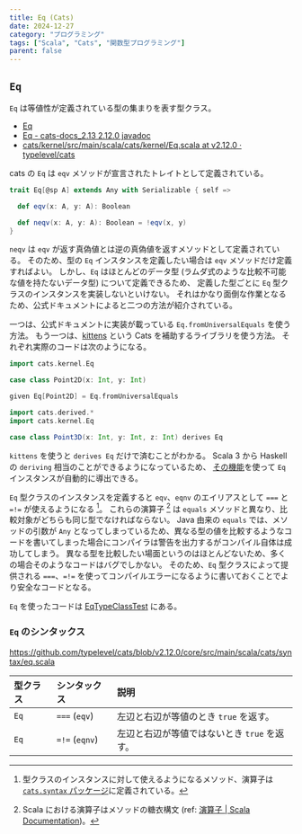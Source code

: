 ```yaml
---
title: Eq (Cats)
date: 2024-12-27
category: "プログラミング"
tags: ["Scala", "Cats", "関数型プログラミング"]
parent: false
---
```


## `Eq`

`Eq` は等値性が定義されている型の集まりを表す型クラス。

- [Eq](https://typelevel.org/cats/typeclasses/eq.html)
- [Eq - cats-docs_2.13 2.12.0 javadoc](https://typelevel.org/cats/typeclasses/eq.html)
- [cats/kernel/src/main/scala/cats/kernel/Eq.scala at v2.12.0 · typelevel/cats](https://github.com/typelevel/cats/blob/v2.12.0/kernel/src/main/scala/cats/kernel/Eq.scala)

cats の `Eq` は `eqv` メソッドが宣言されたトレイトとして定義されている。

```scala
trait Eq[@sp A] extends Any with Serializable { self =>

  def eqv(x: A, y: A): Boolean

  def neqv(x: A, y: A): Boolean = !eqv(x, y)
}
```

`neqv` は `eqv` が返す真偽値とは逆の真偽値を返すメソッドとして定義されている。
そのため、型の `Eq` インスタンスを定義したい場合は `eqv` メソッドだけ定義すればよい。
しかし、`Eq` はほとんどのデータ型 (ラムダ式のような比較不可能な値を持たないデータ型) について定義できるため、
定義した型ごとに `Eq` 型クラスのインスタンスを実装しないといけない。
それはかなり面倒な作業となるため、公式ドキュメントによると二つの方法が紹介されている。

一つは、公式ドキュメントに実装が載っている `Eq.fromUniversalEquals` を使う方法。
もう一つは、[kittens](https://github.com/typelevel/kittens) という Cats を補助するライブラリを使う方法。
それぞれ実際のコードは次のようになる。

<CodeWithTabs>

```scala !!tabs given
import cats.kernel.Eq

case class Point2D(x: Int, y: Int)

given Eq[Point2D] = Eq.fromUniversalEquals
```

```scala !!tabs kittens
import cats.derived.*
import cats.kernel.Eq

case class Point3D(x: Int, y: Int, z: Int) derives Eq
```

</CodeWithTabs>

`kittens` を使うと `derives Eq` だけで済むことがわかる。
Scala 3 から Haskell の `deriving` 相当のことができるようになっているため、
[その機能](https://docs.scala-lang.org/scala3/reference/contextual/derivation.html)を使って `Eq` インスタンスが自動的に導出できる。

`Eq` 型クラスのインスタンスを定義すると `eqv`、`eqnv` のエイリアスとして `===` と `=!=` が使えるようになる [^CatsSyntax]。
これらの演算子 [^Scalaの演算子] は `equals` メソッドと異なり、比較対象がどちらも同じ型でなければならない。
Java 由来の `equals` では、メソッドの引数が `Any` となってしまっているため、異なる型の値を比較するようなコードを書いてしまった場合にコンパイラは警告を出力するがコンパイル自体は成功してしまう。
異なる型を比較したい場面というのはほとんどないため、多くの場合そのようなコードはバグでしかない。
そのため、`Eq` 型クラスによって提供される `===`、`=!=` を使ってコンパイルエラーになるように書いておくことでより安全なコードとなる。

[^Scalaの演算子]: Scala における演算子はメソッドの糖衣構文 (ref: [演算子 | Scala Documentation](https://docs.scala-lang.org/ja/tour/operators.html))。

`Eq` を使ったコードは [EqTypeClassTest](https://github.com/SuzumiyaAoba/scala-rebeginning/blob/3d2267ed23f8655fb176db4a69e412f53aa8be1c/src/test/scala/cats/rebeginning/eq/EqTypeClassTest.scala) にある。

### `Eq` のシンタックス

https://github.com/typelevel/cats/blob/v2.12.0/core/src/main/scala/cats/syntax/eq.scala

| 型クラス | シンタックス   | 説明                                         |
| :------- | :------------- | :------------------------------------------- |
| `Eq`     | `===` (`eqv`)  | 左辺と右辺が等値のとき `true` を返す。       |
| `Eq`     | `=!=` (`eqnv`) | 左辺と右辺が等値ではないとき `true` を返す。 |

[^CatsSyntax]: 型クラスのインスタンスに対して使えるようになるメソッド、演算子は [`cats.syntax` パッケージ](https://github.com/typelevel/cats/tree/v2.12.0/core/src/main/scala/cats/syntax)に定義されている。
